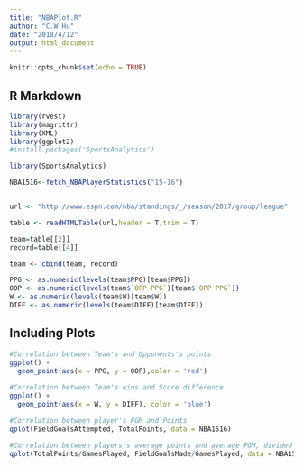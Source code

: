 ```yaml
---
title: "NBAPlot.R"
author: "C.W.Hu"
date: "2018/4/12"
output: html_document
---
```


```r
knitr::opts_chunk$set(echo = TRUE)
```

## R Markdown

```r
library(rvest)
library(magrittr)
library(XML)
library(ggplot2)
#install.packages('SportsAnalytics')

library(SportsAnalytics)

NBA1516<-fetch_NBAPlayerStatistics("15-16") 


url <- "http://www.espn.com/nba/standings/_/season/2017/group/league"

table <- readHTMLTable(url,header = T,trim = T)

team=table[[2]]
record=table[[4]]

team <- cbind(team, record)

PPG <- as.numeric(levels(team$PPG)[team$PPG])
OOP <- as.numeric(levels(team$`OPP PPG`)[team$`OPP PPG`])
W <- as.numeric(levels(team$W)[team$W])
DIFF <- as.numeric(levels(team$DIFF)[team$DIFF])
```

## Including Plots

```r
#Correlation between Team's and Opponents's points
ggplot() +
  geom_point(aes(x = PPG, y = OOP),color = 'red')
  
#Correlation between Team's wins and Score difference
ggplot() +  
  geom_point(aes(x = W, y = DIFF), color = 'blue')

#Correlation between player's FGM and Points
qplot(FieldGoalsAttempted, TotalPoints, data = NBA1516)

#Correlation between players's average points and average FGM, divided by positions and teams
qplot(TotalPoints/GamesPlayed, FieldGoalsMade/GamesPlayed, data = NBA1516, facets = . ~ Position, color = Team)
```

